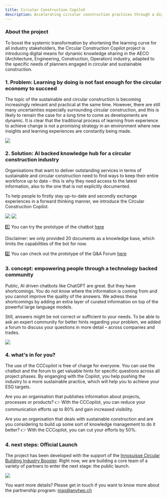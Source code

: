 ```yaml
---
title: Circular Construction Copilot
description: Accelerating circular construction practices through a digital knowledge hub that adapts to industry needs.
---
```


### About the project

To boost the systemic transformation by shortening the learning curve for all industry stakeholders, the Circular Construction Copilot project is introducing digital means for dynamic knowledge sharing in the AECO (Architecture, Engineering, Construction, Operation) industry, adapted to the specific needs of planners engaged in circular and sustainable construction.


### 1. Problem: Learning by doing is not fast enough for the circular economy to succeed

The topic of the sustainable and circular construction is becoming increasingly relevant and practical at the same time. However, there are still many uncertainties especially surrounding circular construction, and this is likely to remain the case for a long time to come as developments are dynamic. It is clear that the traditional process of learning from experience to achieve change is not a promising strategy in an environment where new insights and learning experiences are constantly being made. 

![](/images/projects/circular-construction-co-pilot/circular-construction-co-pilot-5.png)


### 2. Solution: AI backed knowledge hub for a circular construction industry

Organisations that want to deliver outstanding services in terms of sustainable and circular construction need to find ways to keep their entire workforce up to date – this is why they need access to the latest information, also to the one that is not explicitly documented.

To help people to firstly stay up-to-date and secondly exchange experiences in a forward thinking manner, we introduce the Circular Construction Copilot.

![](/images/projects/circular-construction-co-pilot/circular-construction-co-pilot-6.png)
![](/images/projects/circular-construction-co-pilot/circular-construction-co-pilot-7.png)

1️⃣ You can try the prototype of the chatbot [here](https://ragtime.ateleris.com/ac89c714-05cd-4002-bd2e-e742d82ae8cf/chat)

Disclaimer: we only provided 20 documents as a knowledge base, which limits the capabilities of the bot for now.

2️⃣ You can check out the prototype of the Q&A Forum [here](https://answer.opensource.construction/)


### 3. concept: empowering people through a technology backed community
Public, AI driven chatbots like ChatGPT are great. But they have shortcomings. You do not know where the information is coming from and you cannot improve the quality of the answers. We adress these shortcomings by adding an extra layer of curated information on top of the powerful large language models. 

Still, answers might be not correct or sufficient to your needs. To be able to ask an expert community for better hints regarding your problem, we added a forum to discuss your questions in more detail – across companies and trades.

![](/images/projects/circular-construction-co-pilot/circular-construction-co-pilot-8.png)

### 4. what's in for you?
The use of the CCCopilot is free of charge for everyone. You can use the chatbot and the forum to get valuable hints for specific questions across all project phases. By enganging with the Copilot, you help pushing the industry to a more sustainable practice, which will help you to achieve your ESG targets.

Are you an organisation that publishes information about projects, processes or products? 
👉 With the CCCopilot, you can reduce your communication efforts up to 80% and gain increased visibility.

Are you an organisation that deals with sustainable construction and are you considering to build up some sort of knowledge management to do it better? 
👉 With the CCCopilot, you can cut your efforts by 50%.


### 4. next steps: Official Launch
The project has been developed with the support of the [Innosuisse Circular Building Industry Booster](https://cbi-booster.ch/).
Right now, we are building a core team of a variety of partners to enter the next stage: the public launch. 

![](/images/projects/circular-construction-co-pilot/circular-construction-co-pilot-9.png)


You want more details? Please get in touch if you want to know more about the partnership program: [max@anytwo.ch](mailto:max@anytwo.ch)
